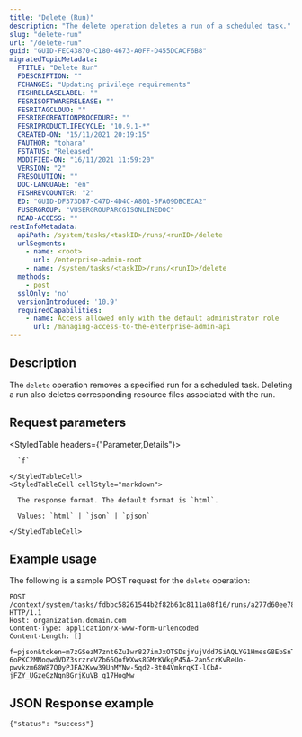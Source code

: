 ```yaml
---
title: "Delete (Run)"
description: "The delete operation deletes a run of a scheduled task."
slug: "delete-run"
url: "/delete-run"
guid: "GUID-FEC43870-C180-4673-A0FF-D455DCACF6B8"
migratedTopicMetadata:
  FTITLE: "Delete Run"
  FDESCRIPTION: ""
  FCHANGES: "Updating privilege requirements"
  FISHRELEASELABEL: ""
  FESRISOFTWARERELEASE: ""
  FESRITAGCLOUD: ""
  FESRIRECREATIONPROCEDURE: ""
  FESRIPRODUCTLIFECYCLE: "10.9.1-*"
  CREATED-ON: "15/11/2021 20:19:15"
  FAUTHOR: "tohara"
  FSTATUS: "Released"
  MODIFIED-ON: "16/11/2021 11:59:20"
  VERSION: "2"
  FRESOLUTION: ""
  DOC-LANGUAGE: "en"
  FISHREVCOUNTER: "2"
  ED: "GUID-DF373DB7-C47D-4D4C-A801-5FA09DBCECA2"
  FUSERGROUP: "VUSERGROUPARCGISONLINEDOC"
  READ-ACCESS: ""
restInfoMetadata:
  apiPath: /system/tasks/<taskID>/runs/<runID>/delete
  urlSegments:
    - name: <root>
      url: /enterprise-admin-root
    - name: /system/tasks/<taskID>/runs/<runID>/delete
  methods:
    - post
  sslOnly: 'no'
  versionIntroduced: '10.9'
  requiredCapabilities:
    - name: Access allowed only with the default administrator role
      url: /managing-access-to-the-enterprise-admin-api
---
```


## Description

The `delete` operation removes a specified run for a scheduled task. Deleting a run also deletes corresponding resource files associated with the run.


##  Request parameters

<StyledTable headers={"Parameter,Details"}>
  <StyledTableRow>
    <StyledTableCell cellStyle="markdown">

      `f` 

    </StyledTableCell>
    <StyledTableCell cellStyle="markdown">

      The response format. The default format is `html`.

      Values: `html` | `json` | `pjson`

    </StyledTableCell>
  </StyledTableRow>
</StyledTable>


## Example usage

The following is a sample POST request for the `delete` operation:

```other
POST /context/system/tasks/fdbbc58261544b2f82b61c8111a08f16/runs/a277d60ee7864ab7bd2287c30590f9d1/delete HTTP/1.1
Host: organization.domain.com
Content-Type: application/x-www-form-urlencoded
Content-Length: []

f=pjson&token=m7zGSezM7znt6ZuIwr827imJxOTSDsjYujVdd7SiAQLYG1HmesG8EbSnTwCbiekEh0QwRdmeyp1hP63M60TPrdZQ2NzIg5G7qFaQh40MdiOCfh60-6oPKC2MNoqwdVDZ3srzreVZb66QofWXws8GMrKWkgP45A-2an5crKvReUo-pwvkzm68W87Q0yPJFA2Kww39UnMYNw-5qd2-Bt04VmkrqKI-lCbA-jFZY_UGzeGzNqnBGrjKuVB_q17HogMw

```

## JSON Response example

```other
{"status": "success"}
```